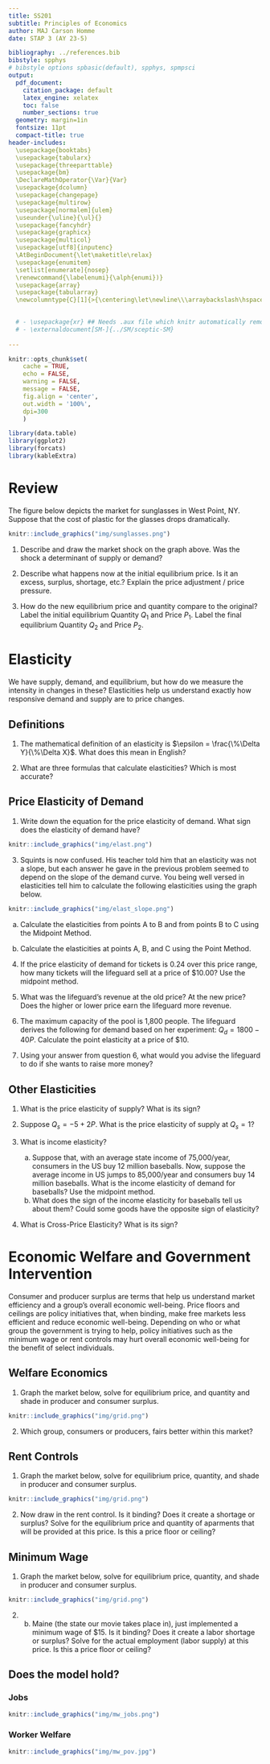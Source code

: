 ```yaml
---
title: SS201
subtitle: Principles of Economics
author: MAJ Carson Homme
date: STAP 3 (AY 23-5)

bibliography: ../references.bib
bibstyle: spphys
# bibstyle options spbasic(default), spphys, spmpsci
output:
  pdf_document:
    citation_package: default
    latex_engine: xelatex
    toc: false
    number_sections: true
  geometry: margin=1in
  fontsize: 11pt
  compact-title: true
header-includes: 
  \usepackage{booktabs}
  \usepackage{tabularx}
  \usepackage{threeparttable}
  \usepackage{bm}
  \DeclareMathOperator{\Var}{Var}
  \usepackage{dcolumn}
  \usepackage{changepage}
  \usepackage{multirow}
  \usepackage[normalem]{ulem}
  \useunder{\uline}{\ul}{}
  \usepackage{fancyhdr}
  \usepackage{graphicx}
  \usepackage{multicol}
  \usepackage[utf8]{inputenc}
  \AtBeginDocument{\let\maketitle\relax}
  \usepackage{enumitem}
  \setlist[enumerate]{nosep}
  \renewcommand{\labelenumi}{\alph{enumi})}
  \usepackage{array}
  \usepackage{tabularray}
  \newcolumntype{C}[1]{>{\centering\let\newline\\\arraybackslash\hspace{0pt}}m{#1}}

  
  # - \usepackage{xr} ## Needs .aux file which knitr automatically removes
  # - \externaldocument[SM-]{../SM/sceptic-SM}
  
---
```


```r
knitr::opts_chunk$set(
	cache = TRUE, 
	echo = FALSE, 
	warning = FALSE,
	message = FALSE,
	fig.align = 'center',
	out.width = '100%',
	dpi=300
	)
```

```r
library(data.table)
library(ggplot2)
library(forcats)
library(kableExtra)
```


\fancyhf{}
\begin{center}
    \Large
    \textbf{
    \textit{SS201: Principles of Economics} \\ 
    STAP 3 (AY 23-5) \\ 
    }
    Lesson 3: Welfare, Elasticity, and Government Intervention
\end{center}
\fancyfoot[C]{\thepage}

# Review {#sec:comps}

The figure below depicts the market for sunglasses in West Point, NY. Suppose that the cost of plastic for the glasses drops dramatically.

```r
knitr::include_graphics("img/sunglasses.png")
```

1. Describe and draw the market shock on the graph above. Was the shock a determinant of supply or demand? \vspace{2cm}
 
2. Describe what happens now at the initial equilibrium price. Is it an excess, surplus, shortage, etc.? Explain the price adjustment / price pressure. \vspace{2cm}

3. How do the new equilibrium price and quantity compare to the original? Label the initial equilibrium Quantity $Q_1$ and Price $P_1$. Label the final equilibrium Quantity $Q_2$ and Price $P_2$. 

\pagebreak

# Elasticity {#sec:bluf2}
We have supply, demand, and equilibrium, but how do we measure the intensity in changes in these? Elasticities help us understand exactly how responsive demand and supply are to price changes.

## Definitions {#sec:elast}

1. The mathematical definition of an elasticity is $\epsilon = \frac{\%\Delta Y}{\%\Delta X}$. What does this mean in English?
\vspace{3cm}

2. What are three formulas that calculate elasticities? Which is most accurate?
\vspace{5cm}

## Price Elasticity of Demand {#sec:demand}

1. Write down the equation for the price elasticity of demand. What sign does the elasticity of demand have?
\vspace{3cm}

\hspace{0.5cm}  \begin{minipage}[t]{0.55\textwidth}
    \vspace{0pt}
2. Squints Palladorous needs some help with his economics homework. His teacher gave him the graphs of 5 different demand curves for 5 different goods below with the following instructions:
    
    \hspace{0.75cm} a. Below each graph, label the graph with a description of the type of elasticity demand shown: perfectly elastic, elastic, unit elastic, inelastic, perfectly inelastic (there is exactly one graph of each type).

    \hspace{0.75cm} b. Below each graph, write down the value or range of values for elasticity that correspond to this type of demand elasticity.

    \hspace{0.75cm} c. Each graph pertains to one of the following goods: Babe Ruth Baseball Cards, home appliances, insulin, eggs, and beef. Match each graph to a good that fits the picture best, assuming that each good matches one picture.

\end{minipage}
\hfill
\begin{minipage}[t]{0.35\textwidth}
    \vspace{0pt}
    \centering
    \includegraphics[width=\linewidth]{img/squints.jpg}
\end{minipage}

\vspace{1cm}

```r
knitr::include_graphics("img/elast.png")
```

\pagebreak

3. Squints is now confused. His teacher told him that an elasticity was not a slope, but each answer he gave in the previous problem seemed to depend on the slope of the demand curve. You being well versed in elasticities tell him to calculate the following elasticities using the graph below.

```r
knitr::include_graphics("img/elast_slope.png")
```

\hspace{2cm} a. Calculate the elasticities from points A to B and from points B to C using the Midpoint Method. \vspace{3cm}
    
\hspace{2cm} b. Calculate the elasticities at points A, B, and C using the Point Method. \vspace{3cm}

\pagebreak

\hspace{0.5cm}  \begin{minipage}[t]{0.55\textwidth}
    \vspace{0pt}
The head lifeguard of a swimming pool decides to try to increase revenue by increasing the price of a ticket from \$7.50 to \$10.00. At a price of \$7.50, she sold 1500 tickets.

\end{minipage}
\hfill
\begin{minipage}[t]{0.35\textwidth}
    \vspace{0pt}
    \centering
    \includegraphics[width=\linewidth]{img/wendy.jpg}
\end{minipage}

\vspace{1cm}

4. If the price elasticity of demand for tickets is 0.24 over this price range, how many tickets will the lifeguard sell at a price of $10.00? Use the midpoint method. \vspace{3cm}

5. What was the lifeguard’s revenue at the old price? At the new price? Does the higher or lower price earn the lifeguard more revenue. \vspace{3cm}

6. The maximum capacity of the pool is 1,800 people. The lifeguard derives the following for demand based on her experiment: $Q_d =1800 - 40P$. Calculate the point elasticity at a price of \$10. \vspace{3cm}

7. Using your answer from question 6, what would you advise the lifeguard to do if she wants to raise more money? \vspace{3cm}


\pagebreak
## Other Elasticities {#sec:other}

1. What is the price elasticity of supply? What is its sign? \vspace{3cm}

2. Suppose $Q_s = -5 + 2P$. What is the price elasticity of supply at $Q_s=1$? \vspace{3cm}

3. What is income elasticity? \vspace{3cm}

    a. Suppose that, with an average state income of 75,000/year, consumers in the US buy 12 million baseballs. Now, suppose the average income in US jumps to 85,000/year and consumers buy 14 million baseballs. What is the income elasticity of demand for baseballs? Use the midpoint method. 
    \vspace{3cm}
    b. What does the sign of the income elasticity for baseballs tell us about them? Could some goods have the opposite sign of elasticity?
    \vspace{3cm}
4. What is Cross-Price Elasticity? What is its sign?

\pagebreak

# Economic Welfare and Government Intervention {#sec:bluf}
Consumer and producer surplus are terms that help us understand market efficiency and a group’s overall economic well-being. Price floors and ceilings are policy initiatives that, when binding, make free markets less efficient and reduce economic well-being. Depending on who or what group the government is trying to help, policy initiatives such as the minimum wage or rent controls may hurt overall economic well-being for the benefit of select individuals.

## Welfare Economics {#sec:welfare}

\hspace{0.5cm}  \begin{minipage}[t]{0.55\textwidth}
    \vspace{0pt}
Andy Dufresne really likes listening to opera music. Suppose that the market for opera music records is modeled by the equations below:
    
$$Q_D = 100-5P$$
$$Q_S = -10+P$$
\end{minipage}
\hfill
\begin{minipage}[t]{0.35\textwidth}
    \vspace{0pt}
    \centering
    \includegraphics[width=\linewidth]{img/andy.jpg}
\end{minipage}

\vspace{1cm}

1. Graph the market below, solve for equilibrium price, and quantity and shade in producer and consumer surplus.

```r
knitr::include_graphics("img/grid.png")
```

2. Which group, consumers or producers, fairs better within this market? \vspace{3cm}

\pagebreak

## Rent Controls {#sec:pc}

\hspace{0.5cm}  \begin{minipage}[t]{0.55\textwidth}
    \vspace{0pt}
Brooks Hatlen just got released from prision. To help transitioning prisoners, the state introduced a rent control policy which states that landlords can't charge over \$600 per month for apartments. Suppose the market supply and demand are modeled by the equations below:

$$Q_D = 1300-P$$

$$Q_S = -300+P$$
\end{minipage}
\hfill
\begin{minipage}[t]{0.35\textwidth}
    \vspace{0pt}
    \centering
    \includegraphics[width=\linewidth]{img/brooks.jpg}
\end{minipage}

\vspace{1cm}

1. Graph the market below, solve for equilibrium price, quantity, and shade in producer and consumer surplus.

```r
knitr::include_graphics("img/grid.png")
```

2. Now draw in the rent control. Is it binding? Does it create a shortage or surplus? Solve for the equilibrium price and quantity of aparments that will be provided at this price. Is this a price floor or ceiling?  \vspace{3cm}

\pagebreak

## Minimum Wage {#sec:pf}

\hspace{0.5cm}  \begin{minipage}[t]{0.55\textwidth}
    \vspace{0pt}
Tommy Williams just got out of jail and recently received his GED. He takes up a job at a local paper mill where the market equilibrium wage is given below:
    
$$Q_{LD}= \frac{-400}{3}W+2600$$
$$Q_{LS} = \frac{400}{3}W-600$$
\end{minipage}
\hfill
\begin{minipage}[t]{0.35\textwidth}
    \vspace{0pt}
    \centering
    \includegraphics[width=\linewidth]{img/tommy.jpg}
\end{minipage}

\vspace{1cm}

1. Graph the market below, solve for equilibrium price, quantity, and shade in producer and consumer surplus.

```r
knitr::include_graphics("img/grid.png")
```

2. b.	Maine (the state our movie takes place in), just implemented a minimum wage of $15. Is it binding? Does it create a labor shortage or surplus? Solve for the actual employment (labor supply) at this price. Is this a price floor or ceiling?  \vspace{3cm}

\pagebreak

## Does the model hold? {#sec:mw}

### Jobs
```r
knitr::include_graphics("img/mw_jobs.png")
```


### Worker Welfare
```r
knitr::include_graphics("img/mw_pov.jpg")
```